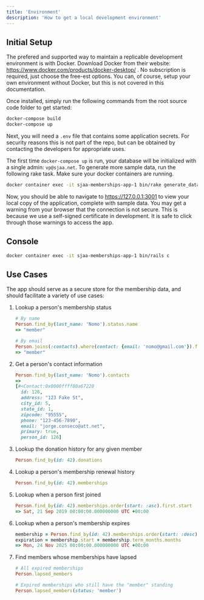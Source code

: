 ```yaml
---
title: 'Environment'
description: 'How to get a local development environment'
---
```


## Initial Setup

The prefered and supported way to maintain a replicable development environment is with Docker.  Download Docker from their
website: https://www.docker.com/products/docker-desktop/ .  No subscription is required, just choose the free-est options.  You can,
of course, setup your own environment without Docker, but this is not covered in this documentation.

Once installed, simply run the following commands from the root source code folder to get started:

```sh
docker-compose build
docker-compose up
```

Next, you will need a `.env` file that contains some application secrets.  For security reasons this is not part of the repo, but
can be obtained by contacting the developers for appropriate uses.

The first time `docker-compose up` is run, your database will be initialized with a single admin: `vp@sjaa.net`.  To generate more sample data, run the following rake
task.  Make sure your docker containers are running.

```sh
docker container exec -it sjaa-memberships-app-1 bin/rake generate_data
```

Now, you should be able to navigate to https://127.0.0.1:3001 to view your local copy of the application, complete with sample data.  You may get a warning from your
browser that the connection is not secure.  This is because we use a self-signed certificate in development.  It is safe to click through those
warnings to access the app.

## Console

```sh
docker container exec -it sjaa-memberships-app-1 bin/rails c 
```

## Use Cases

The app should serve as a secure store for the membership data, and should facilitate a variety of use cases:

1. Lookup a person's membership status
    ```ruby
    # By name
    Person.find_by(last_name: 'Nomo').status.name
    => "member"

    # By email
    Person.joins(:contacts).where(contact: {email: 'nomo@gmail.com'}).first.status.name
    => "member"
    ```
1. Get a person's contact information
    ```ruby
    Person.find_by(last_name: 'Nomo').contacts
    => 
    [#<Contact:0x0000ffff80a67220
      id: 126,
      address: "123 Fake St",
      city_id: 5,
      state_id: 1,
      zipcode: "95555",
      phone: "123-456-7890",
      email: "jorge.conseco@att.net",
      primary: true,
      person_id: 126]
    ```
1. Lookup the donation history for any given member
    ```ruby
    Person.find_by(id: 42).donations
    ```
2. Lookup a person's membership renewal history
    ```ruby
    Person.find_by(id: 42).memberships
    ```
2. Lookup when a person first joined
    ```ruby
    Person.find_by(id: 42).memberships.order(start: :asc).first.start
    => Sat, 21 Sep 2019 00:00:00.000000000 UTC +00:00
    ```
1. Lookup when a person's membership expires
    ```ruby
    membership = Person.find_by(id: 42).memberships.order(start: :desc).first
    expiration = membership.start + membership.term_months.months
    => Mon, 24 Nov 2025 00:00:00.000000000 UTC +00:00
    ```
1. Find members whose memberships have lapsed
    ```ruby
    # All expired memberships
    Person.lapsed_members

    # Expired memberships who still have the "member" standing
    Person.lapsed_members(status: 'member')
    ```
